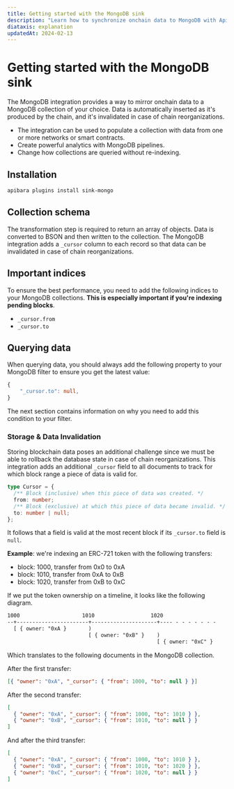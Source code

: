 ```yaml
---
title: Getting started with the MongoDB sink
description: "Learn how to synchronize onchain data to MongoDB with Apibara."
diataxis: explanation
updatedAt: 2024-02-13
---
```


# Getting started with the MongoDB sink

The MongoDB integration provides a way to mirror onchain data to a MongoDB
collection of your choice. Data is automatically inserted as it's produced by
the chain, and it's invalidated in case of chain reorganizations.

- The integration can be used to populate a collection with data from one or
  more networks or smart contracts.
- Create powerful analytics with MongoDB pipelines.
- Change how collections are queried without re-indexing.

## Installation

```bash [Terminal]
apibara plugins install sink-mongo
```

## Collection schema

The transformation step is required to return an array of objects. Data is
converted to BSON and then written to the collection. The MongoDB integration
adds a `_cursor` column to each record so that data can be invalidated in case
of chain reorganizations.

## Important indices

To ensure the best performance, you need to add the following indices to your
MongoDB collections. **This is especially important if you're indexing pending blocks**.

 - `_cursor.from`
 - `_cursor.to`

## Querying data

When querying data, you should always add the following property to your MongoDB filter
to ensure you get the latest value:

```ts
{
    "_cursor.to": null,
}
```

The next section contains information on why you need to add this condition to
your filter.

### Storage & Data Invalidation

Storing blockchain data poses an additional challenge since we must be able to
rollback the database state in case of chain reorganizations.
This integration adds an additional `_cursor` field to all documents to track
for which block range a piece of data is valid for.

```ts
type Cursor = {
  /** Block (inclusive) when this piece of data was created. */
  from: number;
  /** Block (exclusive) at which this piece of data became invalid. */
  to: number | null;
};
```

It follows that a field is valid at the most recent block if its `_cursor.to`
field is `null`.

**Example**: we're indexing an ERC-721 token with the following transfers:

- block: 1000, transfer from 0x0 to 0xA
- block: 1010, transfer from 0xA to 0xB
- block: 1020, transfer from 0xB to 0xC

If we put the token ownership on a timeline, it looks like the following diagram.

```txt
1000                    1010                  1020
--+-----------------------+---------------------+---- - - - - - - -
  [ { owner: "0xA }       )
                          [ { owner: "0xB" }    )
                                                [ { owner: "0xC" }
```

Which translates to the following documents in the MongoDB collection.

After the first transfer:

```json
[{ "owner": "0xA", "_cursor": { "from": 1000, "to": null } }]
```

After the second transfer:

```json
[
  { "owner": "0xA", "_cursor": { "from": 1000, "to": 1010 } },
  { "owner": "0xB", "_cursor": { "from": 1010, "to": null } }
]
```

And after the third transfer:

```json
[
  { "owner": "0xA", "_cursor": { "from": 1000, "to": 1010 } },
  { "owner": "0xB", "_cursor": { "from": 1010, "to": 1020 } },
  { "owner": "0xC", "_cursor": { "from": 1020, "to": null } }
]
```
